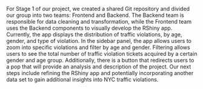 For Stage 1 of our project, we created a shared Git repository and divided our group into two teams: Frontend and Backend. The Backend team is responsible for data cleaning and transformation, while the Frontend team uses the Backend components to visually develop the RShiny app. Currently, the app displays the distribution of traffic violations, by age, gender, and type of violation. In the sidebar panel, the app allows users to zoom into specific violations and filter by age and gender. Filtering allows users to see the total number of traffic violation tickets acquired by a certain gender and age group. Additionally, there is a button that redirects users to a pop that will provide an analysis and description of the project. Our next steps include refining the RShiny app and potentially incorporating another data set to gain additional insights into NYC traffic violations.